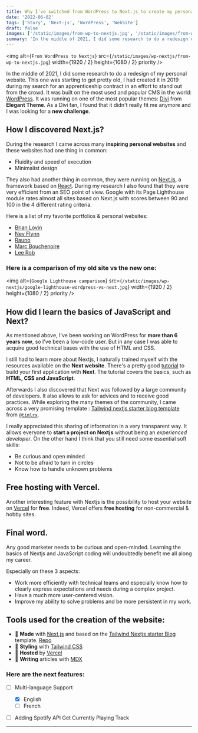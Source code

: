 ```yaml
---
title: Why I've switched from WordPress to Next.js to create my personal website?
date: '2022-06-02'
tags: ['Story', 'Next-js', 'WordPress', 'WebSite']
draft: false
images: ['/static/images/from-wp-to-nextjs.jpg', '/static/images/from-wp-to-nextjs.jpg']
summary: 'In the middle of 2021, I did some research to do a redesign of my personal website. This one was starting to get pretty old...'
---
```


<img
  alt={`From WordPress to Nextjs`}
  src={`/static/images/wp-nextjs/from-wp-to-nextjs.jpg`}
  width={1920 / 2}
  height={1080 / 2}
  priority
/>

In the middle of 2021, I did some research to do a redesign of my personal website. This one was starting to get pretty old, I had created it in 2019 during my search for an apprenticeship contract in an effort to stand out from the crowd. It was built on the most used and popular CMS in the world: [WordPress](https://wordpress.org/). It was running on one of the most popular themes: [Divi](https://www.elegantthemes.com/) from **Elegant Theme**. As a Divi fan, I found that it didn't really fit me anymore and I was looking for a **new challenge**.

## How I discovered Next.js?

During the research I came across many **inspiring personal websites** and these websites had one thing in common:

- Fluidity and speed of execution
- Minimalist design

They also had another thing in common, they were running on [Next.js](https://nextjs.org), a framework based on [React](https://reactjs.org/). During my research I also found that they were very efficient from an SEO point of view. Google with its Page Lighthouse module rates almost all sites based on Next.js with scores between 90 and 100 in the 4 different rating criteria.

Here is a list of my favorite portfolios & personal websites:

- [Brian Lovin](https://brianlovin.com/)
- [Nev Flynn](https://nevflynn.com/)
- [Rauno](https://rauno.me/)
- [Marc Bouchenoire](https://marcbouchenoire.com/)
- [Lee Rob](https://leerob.io/)

### Here is a comparison of my old site vs the new one:

<img
  alt={`Google Lighthouse camparison`}
  src={`/static/images/wp-nextjs/google-lighthouse-wordpress-vs-next.jpg`}
  width={1920 / 2}
  height={1080 / 2}
  priority
/>

## How did I learn the basics of JavaScript and Next?

As mentioned above, I've been working on WordPress for **more than 6 years now**, so I've been a low-code user. But in any case I was able to acquire good technical bases with the use of HTML and CSS.

I still had to learn more about Nextjs, I naturally trained myself with the resources available on the **Next website**. There's a pretty good [tutorial](https://nextjs.org/learn/foundations/about-nextjs) to build your first application with **Next**. The tutorial covers the basics, such as **HTML, CSS and JavaScript**.

Afterwards I also discovered that Next was followed by a large community of developers. It also allows to ask for advices and to receive good practices. While exploring the many themes of the community, I came across a very promising template : [Tailwind nextjs starter blog template](https://github.com/timlrx/tailwind-nextjs-starter-blog) from [`@timlrx`](https://github.com/timlrx).

I really appreciated this sharing of information in a very transparent way. It allows everyone to **start a project on Nextjs** without being an _experienced developer_. On the other hand I think that you still need some essential soft skills:

- Be curious and open minded
- Not to be afraid to turn in circles
- Know how to handle unknown problems

## Free hosting with Vercel.

Another interesting feature with Nextjs is the possibility to host your website on [Vercel](https://vercel.com) for **free**. Indeed, Vercel offers **free hosting** for non-commercial & hobby sites.

## Final word.

Any good marketer needs to be curious and open-minded. Learning the basics of Nextjs and JavaScript coding will undoubtedly benefit me all along my career.

Especially on these 3 aspects:

- Work more efficiently with technical teams and especially know how to clearly express expectations and needs during a complex project.
- Have a much more user-centered vision.
- Improve my ability to solve problems and be more persistent in my work.

## Tools used for the creation of the website:

- 🤖 **Made** with [Next.js](https://nextjs.org/) and based on the [Tailwind Nextjs starter Blog](https://github.com/timlrx/tailwind-nextjs-starter-blog) template. [Repo](https://github.com/timlrx/tailwind-nextjs-starter-blog)
- 🎨 **Styling** with [Tailwind CSS](https://tailwindcss.com)
- 💾 **Hosted** by [Vercel](https://vercel.com)
- 📝 **Writing** articles with [MDX](https://mdxjs.com/)

### Here are the next features:

- [ ] Multi-language Support

  - [x] English
  - [ ] French

- [ ] Adding Spotify API Get Currently Playing Track

---
